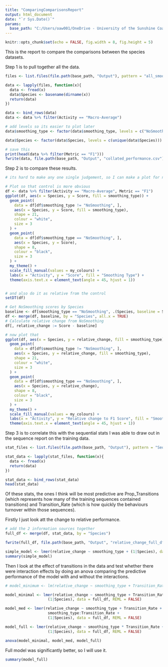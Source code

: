 ```yaml
---
title: "ComparingComparisonsReport"
output: html_document
date: "`r Sys.Date()`"
params:
  base_path: "C:/Users/oaw001/OneDrive - University of the Sunshine Coast/PostProcessing"
---
```


```r
knitr::opts_chunk$set(echo = FALSE, fig.width = 8, fig.height = 5)
```

This is the report to compare the comparisons between the species datasets.

Step 1 is to pull together all the data. 
```r
files <- list.files(file.path(base_path, "Output"), pattern = "all_smoothed_metrics.csv", full.names = TRUE, recursive = TRUE)

data <- lapply(files, function(x){
  data <- fread(x)
  data$Species <- basename(dirname(x))
  return(data)
})

data <- bind_rows(data)
data <- data %>% filter(Activity == "Macro-Average")

# add levels so its easier to plot later
data$smoothing_type <- factor(data$smoothing_type, levels = c("NoSmoothing", "ModeSmoothing", "DurationSmoothing", "ConfusionSmoothing", "TransitionSmoothing", "HMMSmoothing", "BayesianSmoothing", "KalmanSmoothing", "LSTMSmoothing"))

data$Species <- factor(data$Species, levels = c(unique(data$Species)))

```
```r
# save this
print(head(data %>% filter(Metric == "F1")))
fwrite(data, file.path(base_path, "Output", "collated_performance.csv"))
```

Step 2 is to compare these results. 
```r
# its hard to make any one single judgement, so I can make a plot for now

# Plot so that control is more obvious
df <- data %>% filter(Activity == "Macro-Average", Metric == "F1")
ggplot(df, aes(x = Species, y = Score, fill = smoothing_type)) +
  geom_point(
    data = df[df$smoothing_type != "NoSmoothing", ],
    aes(x = Species, y = Score, fill = smoothing_type),
    shape = 21,
    colour = "white",
    size = 3
  ) +
  geom_point(
    data = df[df$smoothing_type == "NoSmoothing", ],
    aes(x = Species, y = Score),
    shape = 8,
    colour = "black",
    size = 3
  ) +
  my_theme() +
  scale_fill_manual(values = my_colours) +
  labs(x = "Activity", y = "Score", fill = "Smoothing Type") +
  theme(axis.text.x = element_text(angle = 45, hjust = 1))


# and also do it as relative from the control
setDT(df)

# Get NoSmoothing scores by Species
baseline <- df[smoothing_type == "NoSmoothing", .(Species, baseline = Score)]
df <- merge(df, baseline, by = "Species", all.x = TRUE)
# Calculate relative change from NoSmoothing
df[, relative_change := Score - baseline]

# now plot that
ggplot(df, aes(x = Species, y = relative_change, fill = smoothing_type)) +
  geom_point(
    data = df[df$smoothing_type != "NoSmoothing", ],
    aes(x = Species, y = relative_change, fill = smoothing_type),
    shape = 21,
    colour = "white",
    size = 3
  ) +
  geom_point(
    data = df[df$smoothing_type == "NoSmoothing", ],
    aes(x = Species, y = relative_change),
    shape = 8,
    colour = "black",
    size = 3
  ) +
  my_theme() +
  scale_fill_manual(values = my_colours) +
  labs(x = "Activity", y = "Relative change to F1 Score", fill = "Smoothing Type") +
  theme(axis.text.x = element_text(angle = 45, hjust = 1))
```

Step 3 is to correlate this with the sequential stats I was able to draw out in the sequence report on the training data.

```r
stat_files <- list.files(file.path(base_path, "Output"), pattern = "Sequence_stats.csv", full.names = TRUE, recursive = TRUE)

stat_data <- lapply(stat_files, function(x){
  data <- fread(x)
  return(data)
})

stat_data <- bind_rows(stat_data)
head(stat_data)
```

Of these stats, the ones I think will be most predictive are Prop_Transitions (which represents how many of the training sequences contained transitions) and Transition_Rate (which is how quickly the behaviours turnover within those sequences).

Firstly I just look att the change to relative performance.

```r
# add the 2 information sources together
full_df <- merge(df, stat_data, by = "Species")

fwrite(full_df, file.path(base_path, "Output", "relative_change_full_df.csv"))

simple_model <- lmer(relative_change ~ smoothing_type + (1|Species), data = full_df)
summary(simple_model)
```



Then I look at the effect of transitions in the data and test whether there were interaction effects by doing an anova comparing the predictive performance of the model with and without the interactions.

```r

# model_minimum <- lm(relative_change ~ smoothing_type + Transition_Rate + Prop_Transitions + Species, data = full_df)

model_minimal <- lmer(relative_change ~ smoothing_type + Transition_Rate +
                   (1|Species), data = full_df, REML = FALSE)

model_med <- lmer(relative_change ~ smoothing_type + Transition_Rate + 
                   smoothing_type:Transition_Rate +
                   (1|Species), data = full_df, REML = FALSE)

model_full <- lmer(relative_change ~ smoothing_type * Transition_Rate + 
                   (1|Species), data = full_df, REML = FALSE)

anova(model_minimal, model_med, model_full)
```

Full model was significantly better, so I will use it.

```r
summary(model_full)
```
